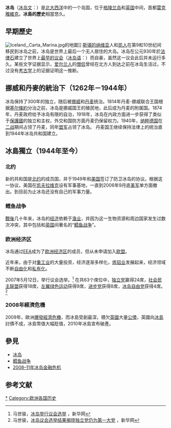 {{冰岛历史}}

'''冰岛'''（[[冰岛文|冰岛文]]：{{lang|is|'''Ísland'''}}）是[[北大西洋|北大西洋]]中的一个岛国，位于[[格陵兰岛|格陵兰岛]]和[[英国|英国]]中间，首都[[雷克雅維克|雷克雅維克]]。'''冰島的歷史'''相當悠久。{{Scandinavian}}
== 早期歷史 ==
[[File:Iceland,_Carta_Marina.jpg|left]]的地圖]]
[[斯堪的纳维亚|斯堪的纳维亚]]人和[[凯人|凯人]]在第9和10世纪间移民到冰岛之前，冰岛是世界上最后一个无人居住的大岛。冰岛在公元930年於[[法律石|法律石]]建立了世界上[[冰岛议会|最早的议会]]（[[冰岛语|冰岛语]]：{{lang|is|Alþingi}}）而自豪，虽然这一议会此后并未运行多久。某些文字证据显示，[[爱尔兰人|爱尔兰人]]的[[僧侣|僧侣]]曾经在北方人到达之前在冰岛生活过，不过没有[[考古学|考古学]]上的证据证明这一推断。

== 挪威和丹麥的統治下（1262年－1944年） ==
冰岛保持了300年的独立，随后被[[挪威|挪威]]和[[丹麦|丹麦]]统治。1814年丹麦-挪威联合王国根据[[基尔條約|基尔條約]]分治之前，冰岛是挪威国王的殖民地，此后成为丹麦的附属国。1874年，丹麦政府给予冰岛有限的自治，1918年，冰岛在内政方面进一步获得了类似于[[保護國|保護國]]的独立和主权，外交和国防方面丹麦仍保留权力。1940年，[[纳粹德国|纳粹德国]]在[[二战|二战]]期间占领了丹麦，同年[[盟军|盟军]]占领了冰岛。 丹麦国王继续保持法律上的统治直到1944年冰岛共和国建立。

== 冰島獨立（1944年至今） ==
=== 北约 ===
新的共和国是[[北大西洋公约组织|北约]]的成员国，并于1949年和[[美国|美国]]签订了防卫冰岛的协议。根据这一协议，美国在[[凯夫拉维克|凯夫拉维克]]设有军事基地，一直到2006年9月底[[美军|美军]]单方面撤出。到目前为止冰岛还没有自己的军事力量。

=== 鳕鱼战争 ===
{{see also|鳕鱼战争}}
[[第二次世界大戰|戰後]]几十年来，冰岛的[[经济|经济]]依赖于[[渔业|渔业]]，并因为这一生物资源和周边国家发生过数次冲突，其中包括和[[英国|英国]]间著名的“[[鳕鱼战争|鳕鱼战争]]”。

=== 欧洲经济区 ===
冰岛通过[[歐洲經濟區|EEA]]成为了[[欧洲经济区|欧洲经济区]]的成员，但从未申请加入[[欧洲联盟|欧盟]]。

近年来，由于对[[重工业|重工业]]的大量投资，经济逐渐多样化，[[铝|炼铝业]]发展起来，经济领域不断[[自由化|自由化]]和[[私有化|私有化]]。

2007年5月12日，举行议会选举。<ref>马世骏，[http://news.xinhuanet.com/world/2007-05/12/content_6089921.htm 冰岛举行议会选举] {{Wayback|url=http://news.xinhuanet.com/world/2007-05/12/content_6089921.htm |date=20131001035532 }}，新华网</ref> 在共63个席位中，[[獨立黨_(冰島)|独立党]]赢得24席，[[社会民主联盟|社会民主联盟]]获得18席，[[左翼绿色运动|左翼绿色运动]]获得9席，[[進步黨_(冰島)|进步党]]获得8席，[[冰岛自由党|冰岛自由党]]获得4席。<ref>马世骏，[http://news.xinhuanet.com/world/2007-05/13/content_6092971.htm 冰岛议会选举结果揭晓独立党仍为第一大党] {{Wayback|url=http://news.xinhuanet.com/world/2007-05/13/content_6092971.htm |date=20131001042542 }}，新华网</ref>

=== 2008年經濟危機 ===
{{see also|2008–11年冰岛金融危机}}
2009年，歐洲[[歐豬四國|爆發經濟危機]]，而冰島受創最深，積欠[[英國|英國]]大量[[公債|公債]]，英國向[[冰島|冰島]]討債不成，冰島幣值大幅貶值，2010年冰島宣布破產。

== 參見 ==
* [[冰岛|冰岛]]
* [[鳕鱼战争|鳕鱼战争]]
* [[2008–11年冰岛金融危机|2008–11年冰岛金融危机]]

== 参考文献 ==
{{Reflist|2}}

{{冰島主題}}
{{欧洲题目|历史}}

[[Category:冰岛历史|*]]
[[Category:欧洲各国历史|Category:欧洲各国历史]]
